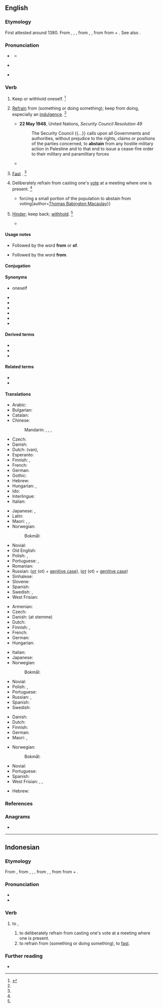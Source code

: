 ==English==

===Etymology===
{{root|en|ine-pro|*ten-}}
First attested around 1380. From {{inh|en|enm|absteynen}}, {{m|enm|absteinen}}, {{m|enm|abstenen}}, from {{der|en|fro|astenir}}, {{m|fro|abstenir}}, from {{der|en|la|abstineō||to hold oneself back}} from {{m|la|abs-||from}} + {{m|la|teneō||I hold}}. See also {{m|en|tenable}}.

===Pronunciation===
* {{a|RP}} {{IPA|en|/əbˈsteɪn/}}
** {{audio|en|LL-Q1860 (eng)-Vealhurl-abstain.wav|Audio (UK)}}
* {{a|US}} {{IPA|en|/əbˈsteɪn/|/æbˈsteɪn/}}
* {{rhymes|en|eɪn}}

===Verb===
{{en-verb}}

# {{lb|en|transitive|reflexive|obsolete}} Keep or withhold oneself. {{defdate|Attested from around 1350 to 1470 until the mid 16<sup>th</sup> century.}}<ref name=SOED>{{R:SOED5|page=9}}</ref>
# {{lb|en|intransitive}} [[refrain|Refrain]] from (something or doing something); keep from doing, especially an [[indulgence]]. {{defdate|First attested around 1350 to 1470.}}<ref name=SOED/>
#: {{ux|en|In order to improve his health, Rob decided to '''abstain''' from smoking.}}
#* '''22 May 1948''', United Nations, ''Security Council Resolution 49''
#*:The Security Council {{...}} calls upon all Governments and authorities, without prejudice to the rights, claims or positions of the parties concerned, to '''abstain''' from any hostile military action in Palestine and to that end to issue a cease-fire order to their military and paramilitary forces
#* {{quote-book|en|year=1597|passage=Who '''abstains''' from meat that is not gaunt?|author=Shakespeare|title=Richard II|section=II-i}}
# {{lb|en|intransitive|obsolete}} [[fast|Fast]] {{gloss|not eat for a period}}. {{defdate|First attested around 1350 to 1470.}}<ref name=SOED/>
# {{lb|en|intransitive}} Deliberately refrain from casting one's [[vote]] at a meeting where one is present. {{defdate|First attested around 1350 to 1470.}}<ref name=SOED/>
#* {{quote-book|en|year=1913|title=A Short History of English Liberalism|passage={{...}}forcing a small portion of the population to abstain from voting|author=[[w:Thomas Babington Macaulay|Thomas Babington Macaulay]]}}
#: {{ux|en|I '''abstain''' from this vote, as I have no particular preference.}}
# {{lb|en|transitive|obsolete}} [[hinder|Hinder]]; keep back; [[withhold]]. {{defdate|Attested from the early 16<sup>th</sup> century until the mid 17<sup>th</sup> century.}}<ref name=SOED/>
#* {{quote-book|en|year=1645|title=Tetrachordon: Expositions on the four chief places in Scripture|passage=Whether he '''abstain''' men from marying [sic].|author=[[w:John Milton|John Milton]]}}

====Usage notes====
* {{sense|keep or withhold oneself}} Followed by the word '''from''' or '''of'''.
* {{sense|refrain from something}} Followed by the word '''from'''.

====Conjugation====
{{en-conj-simple}}

====Synonyms====
* {{l|en|deny}} oneself
* {{l|en|forbear}}
* {{l|en|forgo}}
* {{l|en|give up}}
* {{l|en|refrain}}
* {{l|en|relinquish}}
* {{l|en|withhold}}

====Derived terms====
* {{l|en|abstainer}}
* {{l|en|abstention}}
* {{l|en|abstainment}}

====Related terms====
* {{l|en|abstinence}}
* {{l|en|abstinent}}

====Translations====
{{trans-top|refrain from}}
* Arabic: {{t|ar|اِمْتَنَعَ}}
* Bulgarian: {{t|bg|въздържам се}}
* Catalan: {{t|ca|[[abstenir]]-se}}
* Chinese:
*: Mandarin: {{t+|cmn|避免|tr=bìmiǎn|sc=Hani}}, {{t+|cmn|戒除|tr=jièchú|sc=Hani}}, {{t+|cmn|棄權|sc=Hani}}, {{t+|cmn|弃权|tr=qìquán|sc=Hani}}
* Czech: {{t|cs|[[zdržet]] se}}
* Danish: {{t|da|afholde sig fra}}
* Dutch: {{t|nl|zich onthouden}} (van), {{t|nl|abstineren}}
* Esperanto: {{t|eo|abstini}}
* Finnish: {{t+|fi|kieltäytyä}}, {{t+|fi|pidättäytyä}}
* French: {{t+|fr|s'abstenir}}
* German: {{t|de|sich enthalten}}
* Gothic: {{t|got|𐌰𐍄𐌷𐌰𐌱𐌰𐌽}}
* Hebrew: {{t|he|התנזר|tr=hit'nazér}}
* Hungarian: {{t+|hu|tartózkodik}}, {{t|hu|[[megtartóztat|(meg)]][[tartóztat]]ja [[magát]]}}
* Ido: {{t+|io|abstenar}}
* Interlingue: {{t|ie|abstener se}}
* Italian: {{t+|it|astenersi}}
{{trans-mid}}
* Japanese: {{t+|ja|慎む|tr=tsutsushimu}}, {{t|ja|差し控える|tr=sashihikaeru}}
* Latin: {{t+|la|abstineo}}
* Maori: {{t|mi|papare}}, {{t|mi|pare}}, {{t|mi|wainamu}} {{qualifier|refers to food and drink}}
* Norwegian: {{t|no|avholde seg}}
*: Bokmål: {{t|nb|abstinere}}
* Novial: {{t|nov|abstina}}
* Old English: {{t|ang|forbūgan}}
* Polish: {{t+|pl|powstrzymać się|pf}}, {{t+|pl|powstrzymywać się|impf}}
* Portuguese: {{t|pt|[[abster]]-[[se]]}}, {{t|pt|[[privar]]-[[se]]}}
* Romanian: {{t+|ro|abține}}
* Russian: {{t+|ru|воздержа́ться}} ([[от]] (ot) + [[genitive case]]), {{qualifier|imperfective}} {{t+|ru|возде́рживаться}} ([[от]] (ot) + [[genitive case]])
* Sinhalese: {{t+|si|වළකිනවා}}
* Slovene: {{t|sl|vzdržati|alt=vzdržati se}}
* Spanish: {{t|es|[[abstener]]se}}
* Swedish: {{t+|sv|avstå}}, {{t|sv|avhålla sig från}}
* West Frisian: {{t-check|fy|ôfsetten|alt=jin ôfsetten fan}} {{attention|fy|2=was "jin [[ôfsetten]] fan" - assumed inflected form or vocalised spelling; please verify if linking is acceptable. see [[User:Kephir/gadgets/xte#Translation_fixing]]}}
{{trans-bottom}}

{{trans-top|refrain from voting}}
* Armenian: {{t|hy|[[ձեռնպահ]] [[լինել]]}}
* Czech: {{t+|cs|zdržet|alt=zdržet se}}
* Danish: {{t|da|afholde sig fra}} (at stemme)
* Dutch: {{qualifier|van stemming}} {{t|nl|zich onthouden}}
* Finnish: {{t|fi|[[äänestää]] [[tyhjä|tyhjää]]}}, {{t|fi|[[pidättäytyä]] [[äänestää|äänestämästä]]}}
* French: {{t+|fr|s'abstenir}}
* German: {{t|de|sich enthalten}}
* Hungarian: {{t+|hu|tartózkodik}}
{{trans-mid}}
* Italian: {{t+|it|astenersi}}
* Japanese: {{t|ja|棄権|alt=投票を棄権する|tr=tōhyō o kiken suru}}
* Norwegian:
*: Bokmål: {{t|nb|stemme blankt}}
* Novial: {{t|nov|abstina}}
* Polish: {{t+|pl|wstrzymać się|pf}}, {{t+|pl|wstrzymywać się|impf}}
* Portuguese: {{t|pt|[[abster]]-[[se]]}}
* Russian: {{t+|ru|воздержа́ться}}, {{qualifier|imperfective}} {{t+|ru|возде́рживаться}}
* Spanish: {{t|es|[[abstener]]se}}
* Swedish: {{t|sv|lägga ned sin röst}}
{{trans-bottom}}

{{trans-top|hinder, withhold}}
* Danish: {{t+|da|forhindre}}
* Dutch: {{t+|nl|verhinderen}}
* Finnish: {{t+|fi|estää}}
* German: {{t+|de|abhalten}}
* Maori: {{t|mi|tāwhi}}, {{t|mi|tātāwhi}}
{{trans-mid}}
* Norwegian:
*: Bokmål: {{t+|nb|forhindre}}
* Novial: {{t|nov|abstina}}
* Portuguese: {{t+|pt|impedir}}
* Spanish: {{t+|es|retener}}
* West Frisian: {{t|fy|keare}}, {{t|fy|behinderje}}, {{t|fy|ferhinderje}}
{{trans-bottom}}

{{checktrans-top}}
* Hebrew: {{t-check|he|להימנע|tr=lehimana'|sc=Hebr}}
{{trans-mid}}
{{trans-bottom}}

===References===
<references/>

===Anagrams===
* {{anagrams|en|a=aabinst|Bastian|banitsa}}

----

==Indonesian==

===Etymology===
From {{bor|id|en|abstain}}, from {{der|id|enm|absteynen}}, {{m|enm|absteinen}}, {{m|enm|abstenen}}, from {{der|id|fro|astenir}}, {{m|fro|abstenir}}, from {{der|id|la|abstineō||to hold oneself back}} from {{m|la|abs-||from}} + {{m|la|teneō||I hold}}.

===Pronunciation===
* {{IPA|id|/ap̚stain/}}
* {{hyph|id|ab|stain}}

===Verb===
{{id-verb|head=|}}
# {{lb|id|politics}} to {{l|en|abstain}},
## to deliberately refrain from casting one's vote at a meeting where one is present.
## to refrain from (something or doing something), to [[fast]].

===Further reading===
* {{R:KBBI Daring}}